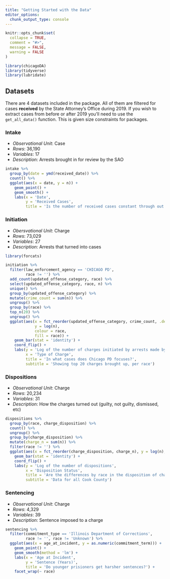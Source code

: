 ```yaml
---
title: "Getting Started with the Data"
editor_options: 
  chunk_output_type: console
---
```


```r
knitr::opts_chunk$set(
  collapse = TRUE,
  comment = "#>",
  message = FALSE,
  warning = FALSE
)
```

```r
library(chicagoDA)
library(tidyverse)
library(lubridate)
```

## Datasets

There are 4 datasets included in the package. All of them are filtered for cases **received** by the State Attorney's Office during 2019. If you wish to extract cases from before or after 2019 you'll need to use the `get_all_data()` function. This is given size constraints for packages.

### **Intake**
  
- *Observational Unit*: Case
- *Rows*: 36,190
- *Variables*: 17
- *Description*: Arrests brought in for review by the SAO
  
```r
intake %>%
  group_by(date = ymd(received_date)) %>%
  count() %>%
  ggplot(aes(x = date, y = n)) +
    geom_point() +
    geom_smooth() +
    labs(x = 'Date',
         y = 'Received Cases',
         title = 'Is the number of received cases constant through out the year?')
```

### **Initiation**

- *Obersvational Unit*: Charge
- *Rows*: 73,029
- *Variables*: 27
- *Description*: Arrests that turned into cases

```r
library(forcats)

initiation %>%
  filter(law_enforcement_agency == 'CHICAGO PD',
         race != '') %>%
  add_count(updated_offense_category, race) %>%
  select(updated_offense_category, race, n) %>%
  unique() %>%
  group_by(updated_offense_category) %>%
  mutate(crime_count = sum(n)) %>%
  ungroup() %>%
  group_by(race) %>%
  top_n(20) %>%
  ungroup() %>%
  ggplot(aes(x = fct_reorder(updated_offense_category, crime_count, .desc = F), 
             y = log(n),
             colour = race, 
             fill = race)) +
    geom_bar(stat = 'identity') +
    coord_flip() +
    labs(y = 'Log of the number of charges initiated by arrests made by Chicago PD',
         x = 'Type of Charge',
         title = 'In what cases does Chicago PD focuses?',
         subtitle = 'Showing top 20 charges brought up, per race')
```

### **Dispositions**

- *Observational Unit*: Charge
- *Rows*: 20,234
- *Variables*: 31
- *Description*: How the charges turned out (guilty, not guilty, dismissed, etc)

```r
dispositions %>%
  group_by(race, charge_disposition) %>%
  count() %>%
  ungroup() %>%
  group_by(charge_disposition) %>%
  mutate(charge_n = sum(n)) %>%
  filter(race != '') %>%
  ggplot(aes(x = fct_reorder(charge_disposition, charge_n), y = log(n), fill = race)) +
    geom_bar(stat = 'identity') +
    coord_flip() +
    labs(y = 'Log of the number of dispositions',
         x = 'Disposition Status',
         title = 'Are the differences by race in the disposition of charges?',
         subtitle = 'Data for all Cook County')
```

### **Sentencing**
  
- *Observational Unit*: Charge
- *Rows*: 4,329
- *Variables*: 39
- *Description*: Sentence imposed to a charge

```r
sentencing %>%
  filter(commitment_type == 'Illinois Department of Corrections',
         race != '', race != 'Unknown') %>%
  ggplot(aes(x = age_at_incident, y = as.numeric(commitment_term))) +
    geom_point() +
    geom_smooth(method = 'lm') +
    labs(x = 'Age at Incident',
         y = 'Sentence (Years)',
         title = 'Do younger prisioners get harsher sentences?') +
    facet_wrap(~ race)
```
